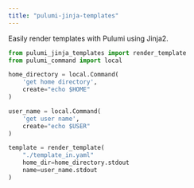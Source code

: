 ```yaml
---
title: "pulumi-jinja-templates"
---
```


Easily render templates with Pulumi using Jinja2.

```python
from pulumi_jinja_templates import render_template
from pulumi_command import local

home_directory = local.Command(
    'get home directory',
    create="echo $HOME"
)

user_name = local.Command(
    'get user name',
    create="echo $USER"
)

template = render_template(
    "./template_in.yaml"
    home_dir=home_directory.stdout
    name=user_name.stdout
)

```